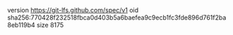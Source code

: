 version https://git-lfs.github.com/spec/v1
oid sha256:770428f232518fbca0d403b5a6baefea9c9ecb1fc3fde896d761f2ba8eb119b4
size 8175
